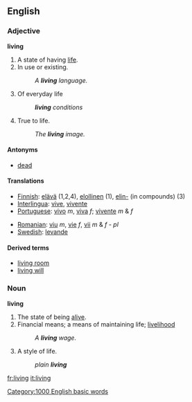 ==English==

{{rank|4|late|bed|530|living|view|although|knowledge}}

=== Adjective ===
'''living'''
# A state of having [[life]].
# In use or existing.
#: ''A '''living''' language.''
# Of everyday life
#:'' '''living''' conditions''
# True to life.
#: ''The '''living''' image.''

==== Antonyms ====
*[[dead]]

==== Translations ====
{{top}}
*[[Finnish]]: [[elävä]] (1,2,4), [[elollinen]] (1), [[elin-]] (in compounds) (3)
*[[Interlingua]]: [[vive]], [[vivente]]
*[[Portuguese]]: [[vivo]] ''m'', [[viva]] ''f''; [[vivente]] ''m'' & ''f''
{{mid}}
*[[Romanian]]: [[viu]] ''m'', [[vie]] ''f'', [[vii]] ''m'' & ''f'' - ''pl''
*[[Swedish]]: [[levande]]
{{bottom}}

====Derived terms====
*[[living room]]
*[[living will]]

=== Noun ===
'''living'''

# The state of being [[alive]].
# Financial means; a means of maintaining life; [[livelihood]]
#: ''A '''living''' wage.''
# A style of life.
#: ''plain '''living''' ''

[[Category:1000 English basic words]]

[[fr:living]]
[[it:living]]